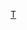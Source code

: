 {{Football manager history
|name=托奎聯領隊
|teamname=托奎联足球俱乐部
|title=-{zh-hans:托奎联; zh-hk:托基聯;}-
|state   = {{{state|}}}
|bgcolor=#FFFF00
|textcolor=blue
|bordercolor=blue
|check=no
|list =
[[帕西·麥寇爾|麥寇爾]] 1927 to 29
[[艾伯特·霍金斯|霍金斯]] 1929 to 30
[[法蘭克·沃馬克|沃馬克]] 1930 to 32
[[法蘭克·布朗|布朗]] 1932 to 38
[[阿爾夫·史都華|史都華]] 1938 to 40
[[比利·巴特勒|巴特勒]] 1945 to 46
[[傑克·巴特勒|巴特勒]] 1946 to 47
[[約翰·麥尼路|麥尼路]] 1947 to 50
[[鮑勃·約翰|約翰]] 1950
[[亞歷克斯·梅西|梅西]] 1950 to 51
[[艾力·韋伯|韋伯]] 1951 to 65
[[法蘭克·奧費利爾|奧費利爾]] 1965 to 68
[[愛倫·布朗|布朗]] 1969 to 71
[[傑克·愛華士|愛華士]] 1971 to 73
[[麥爾坎·穆斯格洛弗|穆斯格洛弗]] 1973 to 76
[[法蘭克·奧費利爾|奧費利爾]] 1976 to 77
[[:en:Mike Green (footballer, born 1946)|格林]] 1977 to 81
[[法蘭克·奧費利爾|奧費利爾]] 1981 to 82
[[布魯斯·李奧治|李奧治]] 1982 to 84
[[占美·夏格維斯|夏格維斯]] 1984
[[大衛·韋伯 (足球員)|韋伯]] 1984 to 85
[[約翰·西姆斯|西姆斯]] 1985
[[史超活·摩根|摩根]] 1985 to 87
[[施利·諾利斯|諾利斯]] 1987 to 89
[[戴夫·史密夫 (1933年出生的足球員)|史密夫]] 1989 to 91
[[約翰·英佩|英佩]] 1991
[[韋斯·桑德斯|桑德斯]] 1991 to 92
[[伊凡·哥力|哥力]] 1992
[[保羅·康普頓|康普頓]] 1992 to 93
[[尼尔·沃诺克|-{zh-hans:沃诺克; zh-hk:禾諾克;}-]] 1993
[[唐·奧里奧丹|奧里奧丹]] 1993 to 95
[[艾迪·梅|梅]] 1995 to 96
[[凱文·賀捷斯|賀捷斯]] 1996 to 98
[[韋斯·桑德斯|桑德斯]] 1998 to 2001
[[科林·李|李]] 2001
[[萊·麥克法蘭|麥克法蘭]] 2001 to 02
[[萊羅伊·羅仙尼亞|羅仙尼亞]] 2002 to 06
[[約翰·康福思 (足球員)|康福思]] 2006
[[伊恩·阿特金斯|阿特金斯]] 2006
[[魯波斯·庫比克|庫比克]] 2006 to 07
[[凱夫·克爾|克爾]] 2007
[[萊羅伊·羅仙尼亞|羅仙尼亞]] 2007
[[保羅·布奇|布奇]] 2007 to 11
[[马丁·灵|灵]] 2011 to 13
[[阿兰·尼尔|尼尔]] 2013 to 14
[[克里斯·哈格里夫斯|哈格里夫斯]] 2014 to 15
[[保羅·確斯|確斯]] 2015
{{le|Kevin Nicholson (footballer)||Nicholson}} 2015 to 17
{{le|Gary Owers||Owers}} 2017 to 18
[[加利·莊遜|-{zh-hans:约翰逊; zh-hk:莊遜;}-]] 2018
}}<noinclude>
[[Category:英格蘭足球俱樂部領隊導航模板|T]]
</noinclude>